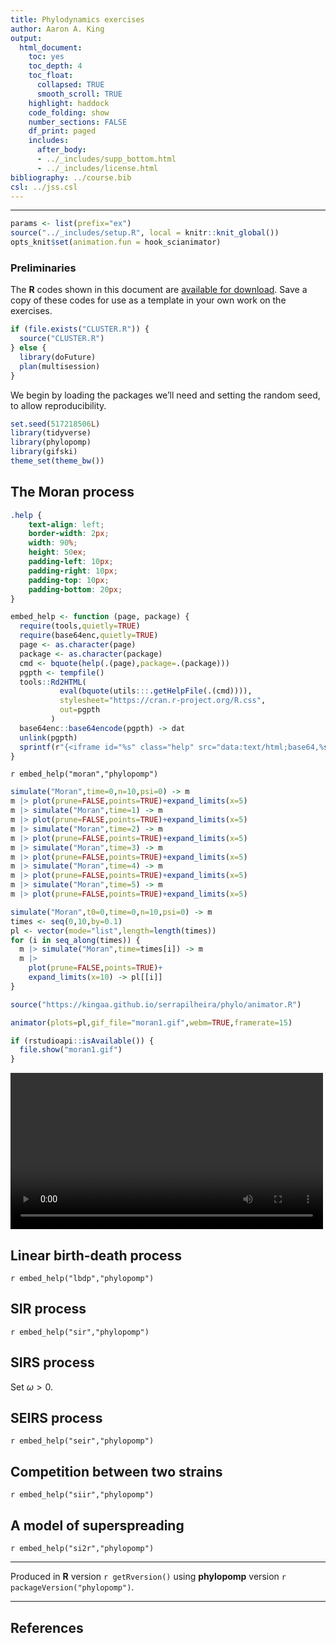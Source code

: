 ```yaml
---
title: Phylodynamics exercises
author: Aaron A. King
output:
  html_document:
    toc: yes
    toc_depth: 4
    toc_float:
      collapsed: TRUE
      smooth_scroll: TRUE
    highlight: haddock
    code_folding: show
    number_sections: FALSE
    df_print: paged
    includes:
      after_body:
      - ../_includes/supp_bottom.html
      - ../_includes/license.html
bibliography: ../course.bib
csl: ../jss.csl
---
```


--------------------

```r
params <- list(prefix="ex")
source("../_includes/setup.R", local = knitr::knit_global())
opts_knit$set(animation.fun = hook_scianimator)
```

### Preliminaries

The **R** codes shown in this document are [available for download](./exercises.R).
Save a copy of these codes for use as a template in your own work on the exercises.

```r
if (file.exists("CLUSTER.R")) {
  source("CLUSTER.R")
} else {
  library(doFuture)
  plan(multisession)
}
```

We begin by loading the packages we'll need and setting the random seed, to allow reproducibility.

```r
set.seed(517218506L)
library(tidyverse)
library(phylopomp)
library(gifski)
theme_set(theme_bw())
```

## The Moran process

```css
.help {
	text-align: left;
	border-width: 2px;
	width: 90%;
	height: 50ex;
	padding-left: 10px;
	padding-right: 10px;
	padding-top: 10px;
	padding-bottom: 20px;
}
```

```r
embed_help <- function (page, package) {
  require(tools,quietly=TRUE)
  require(base64enc,quietly=TRUE)
  page <- as.character(page)
  package <- as.character(package)
  cmd <- bquote(help(.(page),package=.(package)))
  pgpth <- tempfile()
  tools::Rd2HTML(
           eval(bquote(utils:::.getHelpFile(.(cmd)))),
           stylesheet="https://cran.r-project.org/R.css",
           out=pgpth
         )
  base64enc::base64encode(pgpth) -> dat
  unlink(pgpth)
  sprintf(r"{<iframe id="%s" class="help" src="data:text/html;base64,%s"></iframe>}",parse(text=page),dat)
}
```

`r embed_help("moran","phylopomp")`

```r
simulate("Moran",time=0,n=10,psi=0) -> m
m |> plot(prune=FALSE,points=TRUE)+expand_limits(x=5)
m |> simulate("Moran",time=1) -> m
m |> plot(prune=FALSE,points=TRUE)+expand_limits(x=5)
m |> simulate("Moran",time=2) -> m
m |> plot(prune=FALSE,points=TRUE)+expand_limits(x=5)
m |> simulate("Moran",time=3) -> m
m |> plot(prune=FALSE,points=TRUE)+expand_limits(x=5)
m |> simulate("Moran",time=4) -> m
m |> plot(prune=FALSE,points=TRUE)+expand_limits(x=5)
m |> simulate("Moran",time=5) -> m
m |> plot(prune=FALSE,points=TRUE)+expand_limits(x=5)
```

```r
simulate("Moran",t0=0,time=0,n=10,psi=0) -> m
times <- seq(0,10,by=0.1)
pl <- vector(mode="list",length=length(times))
for (i in seq_along(times)) {
  m |> simulate("Moran",time=times[i]) -> m
  m |>
    plot(prune=FALSE,points=TRUE)+
    expand_limits(x=10) -> pl[[i]]
}
```

```r
source("https://kingaa.github.io/serrapilheira/phylo/animator.R")

animator(plots=pl,gif_file="moran1.gif",webm=TRUE,framerate=15)

if (rstudioapi::isAvailable()) {
  file.show("moran1.gif")
}
```

<video style="width: 500px;" controls>
	<source src="data:video/webm;base64,`r base64enc::base64encode("moran1.webm")`" type="video/webm"/>
	Your browser does not support the video element.
</video>


## Linear birth-death process

`r embed_help("lbdp","phylopomp")`


## SIR process

`r embed_help("sir","phylopomp")`

## SIRS process

Set $\omega>0$.

## SEIRS process

`r embed_help("seir","phylopomp")`

## Competition between two strains

`r embed_help("siir","phylopomp")`


## A model of superspreading

`r embed_help("si2r","phylopomp")`

----------------------

Produced in **R** version `r getRversion()` using **phylopomp** version `r packageVersion("phylopomp")`.

----------------------

## References
